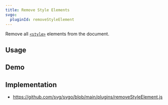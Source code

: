 ```yaml
---
title: Remove Style Elements
svgo:
  pluginId: removeStyleElement
---
```


Remove all [`<style>`](https://developer.mozilla.org/docs/Web/SVG/Element/style) elements from the document.

## Usage

<PluginUsage />

## Demo

<PluginDemo />

## Implementation

- https://github.com/svg/svgo/blob/main/plugins/removeStyleElement.js
